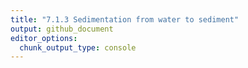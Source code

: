 ```yaml
---
title: "7.1.3 Sedimentation from water to sediment"
output: github_document
editor_options: 
  chunk_output_type: console
---
```





